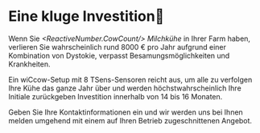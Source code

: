 
# Eine kluge Investition🐓

Wenn Sie *<ReactiveNumber.CowCount/> Milchkühe* in Ihrer Farm haben, 
verlieren Sie wahrscheinlich rund 8000 € pro Jahr aufgrund einer 
Kombination von Dystokie, verpasst Besamungsmöglichkeiten und Krankheiten.

Ein wiCcow-Setup mit 8 TSens-Sensoren reicht aus, um alle zu verfolgen
Ihre Kühe das ganze Jahr über und werden höchstwahrscheinlich Ihre Initiale 
zurückgeben Investition innerhalb von 14 bis 16 Monaten.

Geben Sie Ihre Kontaktinformationen ein und wir werden uns bei Ihnen melden
umgehend mit einem auf Ihren Betrieb zugeschnittenen Angebot.

